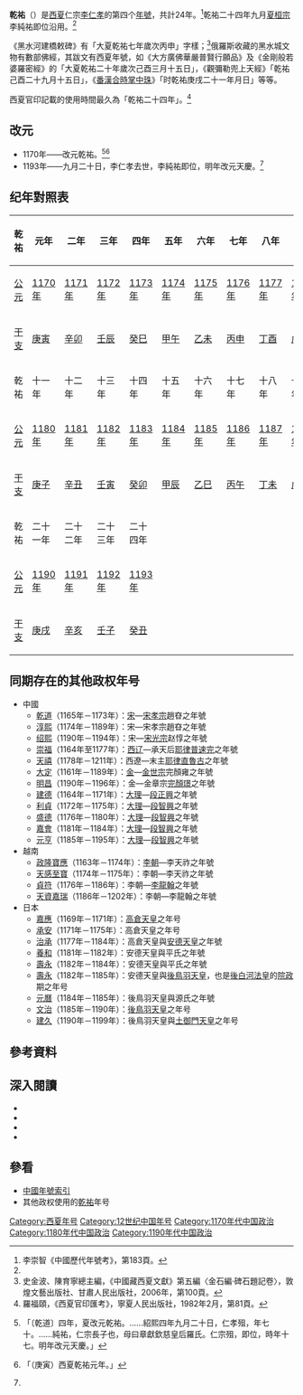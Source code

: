 {{Eranamebox|年号=乾祐
|起讫时间= 1170年－1193年
|政权= [[西夏|西夏]]
|帝王= 仁宗[[李仁孝|李仁孝]]
|历时= 24年
|timeline= <timeline>
ImageSize  = width:200 height:50
PlotArea   = width:180 height:30 left:10 bottom:20
TimeAxis   = orientation:horizontal
DateFormat = yyyy
Period     = from:1032 till:1227
AlignBars  = early
ScaleMajor = increment:50 start:1032
Colors =
  id:canvas value:rgb(1,1,0.85)
BackgroundColors = canvas:canvas
PlotData =
  width:15 color:black
  bar:era from:start till:end
  bar:era from:1139 till:1193 color:red
  bar:era from:1170 till:1193 color:orange
</timeline>
|说明={{fontcolor|orange|乾祐}}在西夏及{{fontcolor|red|李仁孝}}時期的位置。
}}
'''乾祐'''（{{kj|1170年||1193年|}}）是[[西夏|西夏]]仁宗[[李仁孝|李仁孝]]的第四个[[年號|年號]]，共計24年。<ref>李崇智《中國歷代年號考》，第183頁。</ref>乾祐二十四年九月[[夏桓宗|夏桓宗]]李純祐即位沿用。<ref name="宋史"/>

《黑水河建橋敕碑》有「大夏乾祐七年歲次丙申」字樣；<ref>史金波、陳育寧總主編，《中國藏西夏文獻》第五編〈金石編·碑石題記卷〉，敦煌文藝出版社、甘肅人民出版社，2006年，第100頁。</ref>俄羅斯收藏的黑水城文物有數部佛經，其跋文有西夏年號，如《大方廣佛華嚴普賢行願品》及《金剛般若婆羅密經》的「大夏乾祐二十年歲次己酉三月十五日」，《觀彌勒兜上天經》「乾祐己酉二十九月十五日」，《[[番漢合時掌中珠|番漢合時掌中珠]]》「时乾祐庚戌二十一年月日」等等。

西夏官印記載的使用時間最久為「乾祐二十四年」。<ref>羅福頤，《西夏官印匯考》，寧夏人民出版社，1982年2月，第81頁。</ref>

==改元==
*1170年——改元乾祐。<ref name="宋史">{{cite wikisource|title=宋史列傳卷第二百四十五外國二夏國下|last=脫脫|wslink=zh:宋史/卷486}}「〔乾道〕四年，夏改元乾祐。……紹熙四年九月二十日，仁孝殂，年七十。……純祐，仁宗長子也，母曰章獻欽慈皇后羅氏。仁宗殂，即位，時年十七。明年改元天慶。」</ref><ref>{{cite wikisource|title=佛祖歷代通載卷二十|last=念常|wslink=zh:佛祖歷代通載/卷20}}「（庚寅）西夏乾祐元年。」</ref>
*1193年——九月二十日，李仁孝去世，李純祐即位，明年改元天慶。<ref name="宋史"/>

==纪年對照表==
{| class="wikitable"  style="text-align:center;"
!乾祐!!元年!!二年!!三年!!四年!!五年!!六年!!七年!!八年!!九年!!十年
|-
![[公元|公元]]
|[[1170年|1170年]]||[[1171年|1171年]]||[[1172年|1172年]]||[[1173年|1173年]]||[[1174年|1174年]]||[[1175年|1175年]]||[[1176年|1176年]]||[[1177年|1177年]]||[[1178年|1178年]]||[[1179年|1179年]]
|-
![[干支|干支]]
|[[庚寅|庚寅]]||[[辛卯|辛卯]]||[[壬辰|壬辰]]|| [[癸巳|癸巳]]|| [[甲午|甲午]]||[[乙未|乙未]]||[[丙申|丙申]]||[[丁酉|丁酉]]||[[戊戌|戊戌]]||[[己亥|己亥]]
|-
!乾祐!!十一年!!十二年!!十三年!!十四年!!十五年!!十六年!!十七年!!十八年!!十九年!!二十年
|-
![[公元|公元]]
|[[1180年|1180年]]||[[1181年|1181年]]||[[1182年|1182年]]||[[1183年|1183年]]||[[1184年|1184年]]||[[1185年|1185年]]||[[1186年|1186年]]||[[1187年|1187年]]||[[1188年|1188年]]||[[1189年|1189年]]
|-
![[干支|干支]]
|[[庚子|庚子]]||[[辛丑|辛丑]]||[[壬寅|壬寅]]||[[癸卯|癸卯]]||[[甲辰|甲辰]]||[[乙巳|乙巳]]||[[丙午|丙午]]||[[丁未|丁未]]||[[戊申|戊申]]||[[己酉|己酉]]
|-
!乾祐!!二十一年!!二十二年!!二十三年!!二十四年
|-
![[公元|公元]]
|[[1190年|1190年]]||[[1191年|1191年]]||[[1192年|1192年]]||[[1193年|1193年]]
|-
![[干支|干支]]
|[[庚戌|庚戌]]||[[辛亥|辛亥]]||[[壬子|壬子]]||[[癸丑|癸丑]]
|}

==同期存在的其他政权年号==
*中國
**[[乾道_(南宋)|乾道]]（1165年－1173年）：[[南宋|宋]]—[[宋孝宗|宋孝宗]]趙昚之年號
**[[淳熙|淳熙]]（1174年－1189年）：宋—宋孝宗趙昚之年號
**[[绍熙|绍熙]]（1190年－1194年）：宋—[[宋光宗|宋光宗]]赵惇之年號
**[[崇福|崇福]]（1164年至1177年）：[[西辽|西辽]]—承天后[[耶律普速完|耶律普速完]]之年號
**[[天禧_(西遼)|天禧]]（1178年－1211年）：西遼—末主[[耶律直魯古|耶律直魯古]]之年號
**[[大定_(金朝)|大定]]（1161年－1189年）：[[金朝|金]]—[[金世宗|金世宗]]完顏雍之年號
**[[明昌|明昌]]（1190年－1196年）：金—金章宗[[完顏璟|完顏璟]]之年號
**[[建德_(大理)|建德]]（1164年－1171年）：[[大理國|大理]]—[[段正興|段正興]]之年號
**[[利貞|利貞]]（1172年－1175年）：[[大理國|大理]]—[[段智興|段智興]]之年號
**[[盛德_(大理)|盛德]]（1176年－1180年）：[[大理國|大理]]—[[段智興|段智興]]之年號
**[[嘉會|嘉會]]（1181年－1184年）：[[大理國|大理]]—[[段智興|段智興]]之年號
**[[元亨_(大理)|元亨]]（1185年－1195年）：[[大理國|大理]]—[[段智興|段智興]]之年號
*越南
**[[政隆寶應|政隆寶應]]（1163年－1174年）：[[李朝_(越南)|李朝]]—李天祚之年號
**[[天感至寶|天感至寶]]（1174年－1175年）：李朝—李天祚之年號
**[[貞符|貞符]]（1176年－1186年）：李朝—[[李龍翰|李龍翰]]之年號
**[[天資嘉瑞|天資嘉瑞]]（1186年－1202年）：李朝—李龍翰之年號
*日本
**[[嘉應_(日本)|嘉應]]（1169年－1171年）：[[高倉天皇|高倉天皇]]之年号
**[[承安_(日本)|承安]]（1171年－1175年）：高倉天皇之年号
**[[治承|治承]]（1177年－1184年）：高倉天皇與[[安德天皇|安德天皇]]之年號
**[[養和|養和]]（1181年－1182年）：安德天皇與平氏之年號
**[[壽永|壽永]]（1182年－1184年）：安德天皇與平氏之年號
**[[壽永|壽永]]（1182年－1185年）：安德天皇與[[後鳥羽天皇|後鳥羽天皇]]，也是[[後白河法皇|後白河法皇]]的[[院政|院政]]期之年号
**[[元曆|元曆]]（1184年－1185年）：後鳥羽天皇與源氏之年號
**[[文治_(日本)|文治]]（1185年－1190年）：[[後鳥羽天皇|後鳥羽天皇]]之年号
**[[建久|建久]]（1190年－1199年）：後鳥羽天皇與[[土御門天皇|土御門天皇]]之年号

==參考資料==
{{Reflist}}

==深入閱讀==
<div>
*{{Cite book|author=李崇智|title=中國歷代年號考|format=|url=|date=2004年12月|publisher=中華書局|location=北京|id=ISBN 7101025129}}
*{{Cite book|author=鄧洪波|title=東亞歷史年表|format=pdf|url=http://www.eastasia.ntu.edu.tw/chinese/05_a04.htm|date=2005年3月|publisher=國立臺灣大學東亞經典與文化研究計劃|location=臺北|id=ISBN 9789860005189|access-date=2021-12-13|archive-date=2007-08-25|archive-url=https://web.archive.org/web/20070825002742/http://www.eastasia.ntu.edu.tw/chinese/05_a04.htm|dead-url=no}}
*{{Cite book|author=長部和雄|title=西夏紀年考（上）|format=pdf|url=https://repository.kulib.kyoto-u.ac.jp/dspace/bitstream/2433/247949/1/shirin_018_3_420.pdf|date=1933年7月1日|publisher=京都大學|location=東京|access-date=2021年12月13日|archive-date=2021年12月9日|archive-url=https://web.archive.org/web/20211209150023/https://repository.kulib.kyoto-u.ac.jp/dspace/bitstream/2433/247949/1/shirin_018_3_420.pdf|dead-url=no}}
*{{Cite book|author=長部和雄|title=西夏紀年考（下）|format=pdf|url=https://repository.kulib.kyoto-u.ac.jp/dspace/bitstream/2433/247970/1/shirin_018_4_657.pdf|date=1933年10月1日|publisher=京都大學|location=東京|access-date=2021年12月13日|archive-date=2021年12月18日|archive-url=https://web.archive.org/web/20211218133522/https://repository.kulib.kyoto-u.ac.jp/dspace/bitstream/2433/247970/1/shirin_018_4_657.pdf|dead-url=no}}
</div>

==參看==
*[[中国年号列表#西夏|中國年號索引]]
*其他政权使用的[[乾祐|乾祐]]年号

{{年号|[[天盛_(西夏)|天盛]]|[[中国年号列表|西夏年号]]<br>1170年－1193年|[[天慶_(西夏)|天慶]]}}
{{西夏年号}}

[[Category:西夏年号|Category:西夏年号]]
[[Category:12世纪中国年号|Category:12世纪中国年号]]
[[Category:1170年代中国政治|Category:1170年代中国政治]]
[[Category:1180年代中国政治|Category:1180年代中国政治]]
[[Category:1190年代中国政治|Category:1190年代中国政治]]